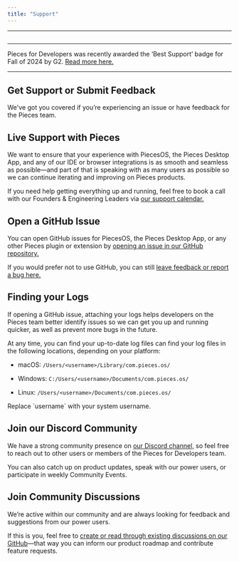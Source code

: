 ```yaml
---
title: "Support"
---
```


***

<Image src="https://cdn.hashnode.com/res/hashnode/image/upload/v1734383533120/db6a6ede-80b3-43f2-95de-2f705b926c42.png" alt="" align="center" fullwidth="true" />

***

<Card title="We’ve been given an award!" image="https://cdn.hashnode.com/res/hashnode/image/upload/v1740434022759/22bf29e6-55dd-4480-9f04-832989db50e2.png">
  Pieces for Developers was recently awarded the ‘Best Support’ badge for Fall of 2024 by G2. <a target="_blank" href="https://www.g2.com/products/pieces-for-developers/reviews?utm_source=rewards-badge">Read more here.</a>
</Card>

***

## Get Support or Submit Feedback

We've got you covered if you’re experiencing an issue or have feedback for the Pieces team.

## Live Support with Pieces

We want to ensure that your experience with PiecesOS, the Pieces Desktop App, and any of our IDE or browser integrations is as smooth and seamless as possible—and part of that is speaking with as many users as possible so we can continue iterating and improving on Pieces products.

If you need help getting everything up and running, feel free to book a call with our Founders & Engineering Leaders via <a target="_blank" href="https://calendar.google.com/calendar/u/0/appointments/schedules/AcZssZ22WJ2Htd2wRMJhueCNYc0xbFBFCAN-khijcuoXACd_Uux3wIhgZeGkzDRcqD3teamAI-CwCHpr">our support calendar.</a>

## Open a GitHub Issue<a target="_blank" href="https://docs.pieces.app/extensions-plugins/sublime#get-support-or-share-feedback">**​**</a>

You can open GitHub issues for PiecesOS, the Pieces Desktop App, or any other Pieces plugin or extension by <a target="_blank" href="https://github.com/pieces-app/support/issues">opening an issue in our GitHub repository.</a>

If you would prefer not to use GitHub, you can still <a target="_blank" href="https://getpieces.typeform.com/to/mCjBSIjF#page=docs-support">leave feedback or report a bug here.</a>

## Finding your Logs

If opening a GitHub issue, attaching your logs helps developers on the Pieces team better identify issues so we can get you up and running quicker, as well as prevent more bugs in the future.

At any time, you can find your up-to-date log files can find your log files in the following locations, depending on your platform:

* macOS: `/Users/<username>/Library/com.pieces.os/`

* Windows: `C:/Users/<username>/Documents/com.pieces.os/`

* Linux: `/Users/<username>/Documents/com.pieces.os/`

<Callout type="tip">
  Replace `username` with your system username.
</Callout>

## Join our Discord Community

We have a strong community presence on <a target="_blank" href="https://discord.com/invite/getpieces">our Discord channel,</a> so feel free to reach out to other users or members of the Pieces for Developers team.

You can also catch up on product updates, speak with our power users, or participate in weekly Community Events.

## Join Community Discussions

We’re active within our community and are always looking for feedback and suggestions from our power users.

If this is you, feel free to <a target="_blank" href="https://github.com/pieces-app/support/discussions">create or read through existing discussions on our GitHub</a>—that way you can inform our product roadmap and contribute feature requests.
